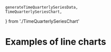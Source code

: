     generateTimeQuarterlySeriesData,
    TimeQuarterlySeriesChart,
} from './TimeQuarterlySeriesChart'

<Meta title="Gallery/Line charts" />

# Examples of line charts

<Canvas>
    <Story name="two lines">
        <Controller generator={generateRandomWalksData} chart={RandomWalksChart} />
    </Story>
</Canvas>

<Canvas>
    <Story name="many lines">
        <Controller generator={generateManyRandomWalksData} chart={ManyRandomWalksChart} />
    </Story>
</Canvas>

<Canvas>
    <Story name="survival">
        <Controller
            generator={generateSurvivalData}
            chart={SurvivalChart}
            steps={['control', 'treated']}
        />
    </Story>
</Canvas>

<Canvas>
    <Story name="time series">
        <Controller generator={generateTimeSeriesData} chart={TimeSeriesChart} />
    </Story>
</Canvas>

<Canvas>
    <Story name="custom tick marks">
        <Controller generator={generateTimeQuarterlySeriesData} chart={TimeQuarterlySeriesChart} />
    </Story>
</Canvas>

<Canvas>
    <Story name="inset">
        <Controller
            generator={generateInnerPanelLineData}
            chart={InnerPanelLineChart}
            steps={['axes', 'data', 'box', 'inner']}
        />
    </Story>
</Canvas>

<Canvas>
    <Story name="forecast">
        <Controller generator={generateForecastData} chart={ForecastChart} />
    </Story>
</Canvas>

<Canvas>
    <Story name="area gradient">
        <Controller generator={generateRandomWalkData} chart={RandomWalkAreaChart} />
    </Story>
</Canvas>

<Canvas>
    <Story name="line overlays">
        <Controller generator={generateOverlayData} chart={LineOverlayChart} />
    </Story>
</Canvas>
